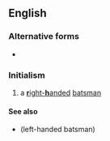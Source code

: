 ==English==

===Alternative forms===
* {{l|en|RHB}}

===Initialism===
{{rfc-header|Initialism}}
{{head|en|initialism}}

# {{label|en|cricket}} a [[right-handed|'''r'''ight-'''h'''anded]] [[batsman]]

====See also====
* {{l|en|lhb}} (left-handed batsman)